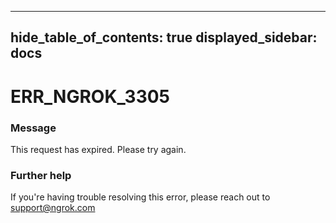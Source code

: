 

---
hide_table_of_contents: true
displayed_sidebar: docs
---


# ERR_NGROK_3305

### Message
This request has expired. Please try again.

<ErrorDetails error="err_ngrok_3305" />



### Further help
If you're having trouble resolving this error, please reach out to [support@ngrok.com](mailto:support@ngrok.com?subject=Help%20with%20ERR_NGROK_3305)

